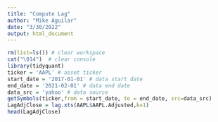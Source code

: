 ```yaml
---
title: "Compute Lag"
author: "Mike Aguilar"
date: "3/30/2022"
output: html_document
---
```



<!-- ### Compute Lag -->
```r
rm(list=ls()) # clear workspace
cat("\014")  # clear console
library(tidyquant)
ticker = 'AAPL' # asset ticker
start_date = '2017-01-01' # data start date
end_date = '2021-02-01' # data end date
data_src = 'yahoo' # data source
getSymbols(ticker,from = start_date, to = end_date, src=data_src)
LagAdjClose = lag.xts(AAPL$AAPL.Adjusted,k=1)
head(LagAdjClose)
```

